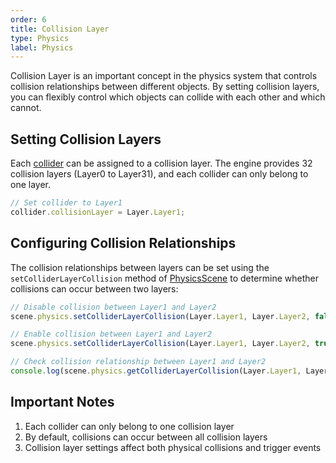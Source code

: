 ```yaml
---
order: 6
title: Collision Layer
type: Physics
label: Physics
---
```


Collision Layer is an important concept in the physics system that controls collision relationships between different objects. By setting collision layers, you can flexibly control which objects can collide with each other and which cannot.

## Setting Collision Layers

Each [collider](/en/docs/physics/collider/overview) can be assigned to a collision layer. The engine provides 32 collision layers (Layer0 to Layer31), and each collider can only belong to one layer.

```typescript
// Set collider to Layer1
collider.collisionLayer = Layer.Layer1;
```

## Configuring Collision Relationships

The collision relationships between layers can be set using the `setColliderLayerCollision` method of [PhysicsScene](/apis/core/#PhysicsScene) to determine whether collisions can occur between two layers:

```typescript
// Disable collision between Layer1 and Layer2
scene.physics.setColliderLayerCollision(Layer.Layer1, Layer.Layer2, false);

// Enable collision between Layer1 and Layer2
scene.physics.setColliderLayerCollision(Layer.Layer1, Layer.Layer2, true);

// Check collision relationship between Layer1 and Layer2
console.log(scene.physics.getColliderLayerCollision(Layer.Layer1, Layer.Layer2));
```

## Important Notes

1. Each collider can only belong to one collision layer
2. By default, collisions can occur between all collision layers
3. Collision layer settings affect both physical collisions and trigger events 
